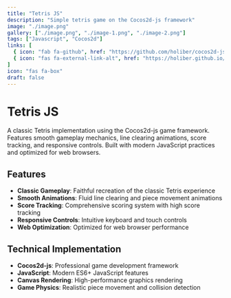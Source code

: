 ```yaml
---
title: "Tetris JS"
description: "Simple tetris game on the Cocos2d-js framework"
image: "./image.png"
gallery: ["./image.png", "./image-1.png", "./image-2.png"]
tags: ["Javascript", "Cocos2d"]
links: [
  { icon: "fab fa-github", href: "https://github.com/holiber/cocos2d-js-tetris" },
  { icon: "fas fa-external-link-alt", href: "https://holiber.github.io/cocos2d-js-tetris/" }
]
icon: "fas fa-box"
draft: false
---
```


# Tetris JS

A classic Tetris implementation using the Cocos2d-js game framework. Features smooth gameplay mechanics, line clearing animations, score tracking, and responsive controls. Built with modern JavaScript practices and optimized for web browsers.

## Features

- **Classic Gameplay**: Faithful recreation of the classic Tetris experience
- **Smooth Animations**: Fluid line clearing and piece movement animations
- **Score Tracking**: Comprehensive scoring system with high score tracking
- **Responsive Controls**: Intuitive keyboard and touch controls
- **Web Optimization**: Optimized for web browser performance

## Technical Implementation

- **Cocos2d-js**: Professional game development framework
- **JavaScript**: Modern ES6+ JavaScript features
- **Canvas Rendering**: High-performance graphics rendering
- **Game Physics**: Realistic piece movement and collision detection
